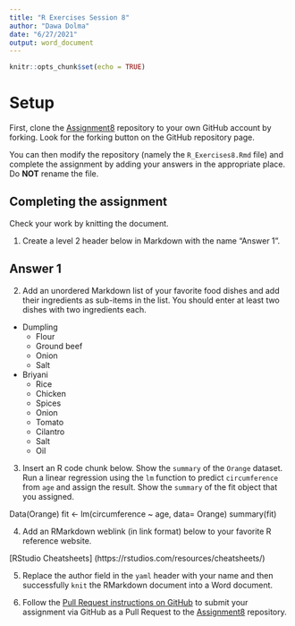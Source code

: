 ```yaml
---
title: "R Exercises Session 8"
author: "Dawa Dolma"
date: "6/27/2021"
output: word_document
---
```


```r
knitr::opts_chunk$set(echo = TRUE)
```

# Setup

First, clone the [Assignment8][1] repository to your own GitHub account
by forking. Look for the forking button on the GitHub repository page.

You can then modify the repository (namely the `R_Exercises8.Rmd` file)
and complete the assignment by adding your answers in the appropriate
place. Do **NOT** rename the file.

## Completing the assignment

Check your work by knitting the document.

1. Create a level 2 header below in Markdown with the name "Answer 1".

## Answer 1

2. Add an unordered Markdown list of your favorite food dishes and
add their ingredients as sub-items in the list. You should enter at least two
dishes with two ingredients each.

* Dumpling
    + Flour
    + Ground beef
    + Onion
    + Salt
* Briyani
    + Rice
    + Chicken
    + Spices
    + Onion
    + Tomato
    + Cilantro
    + Salt
    + Oil

3. Insert an R code chunk below. Show the `summary` of the `Orange` dataset.
Run a linear regression using the `lm` function to predict `circumference` from
`age` and assign the result. Show the `summary` of the fit object that you
assigned.

Data(Orange)
fit <- lm(circumference ~ age, data= Orange)
summary(fit)

4. Add an RMarkdown weblink (in link format) below to your favorite R reference
website.

[RStudio Cheatsheets] (https://rstudios.com/resources/cheatsheets/)

5. Replace the author field in the `yaml` header with your name and then
successfully `knit` the RMarkdown document into a Word document.

6. Follow the [Pull Request instructions on GitHub](https://help.github.com/en/github/collaborating-with-issues-and-pull-requests/creating-a-pull-request-from-a-fork)
to submit your assignment via GitHub as a Pull Request to the [Assignment8][1]
repository.

[1]: https://github.com/CUNYSPHCode/Assignment8

